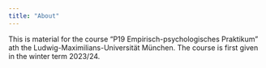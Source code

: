 ---
title: "About"
---

This is material for the course "P19 Empirisch-psychologisches Praktikum" ath the Ludwig-Maximilians-Universität München. The course is first given in the winter term 2023/24.
